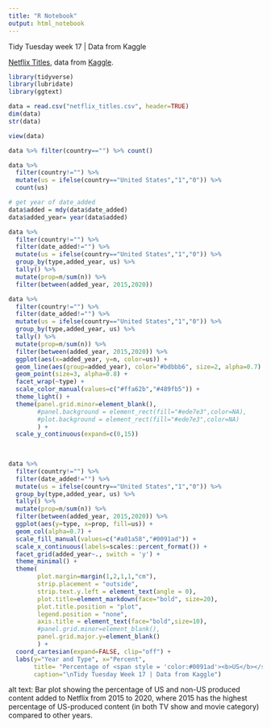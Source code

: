 ```yaml
---
title: "R Notebook"
output: html_notebook
---
```


Tidy Tuesday week 17 | Data from Kaggle

[Netflix Titles](), data from [Kaggle](https://www.kaggle.com/shivamb/netflix-shows). 

```r
library(tidyverse)
library(lubridate)
library(ggtext)
```


```r
data = read.csv("netflix_titles.csv", header=TRUE)
dim(data)
str(data)
```

```r
view(data)
```

```r
data %>% filter(country=="") %>% count()
```


```r
data %>%
  filter(country!="") %>%
  mutate(us = ifelse(country=="United States","1","0")) %>%
  count(us)
```
```r
# get year of date_added
data$added = mdy(data$date_added)
data$added_year= year(data$added)
```

```r
data %>%
  filter(country!="") %>%
  filter(date_added!="") %>%
  mutate(us = ifelse(country=="United States","1","0")) %>% 
  group_by(type,added_year, us) %>%
  tally() %>%
  mutate(prop=n/sum(n)) %>%
  filter(between(added_year, 2015,2020))
```

```r
data %>%
  filter(country!="") %>%
  filter(date_added!="") %>%
  mutate(us = ifelse(country=="United States","1","0")) %>% 
  group_by(type,added_year, us) %>%
  tally() %>%
  mutate(prop=n/sum(n)) %>%
  filter(between(added_year, 2015,2020)) %>%
  ggplot(aes(x=added_year, y=n, color=us)) + 
  geom_line(aes(group=added_year), color="#bdbbb6", size=2, alpha=0.7) +
  geom_point(size=3, alpha=0.8) + 
  facet_wrap(~type) + 
  scale_color_manual(values=c("#ffa62b","#489fb5")) +
  theme_light() + 
  theme(panel.grid.minor=element_blank(),
        #panel.background = element_rect(fill="#ede7e3",color=NA),
        #plot.background = element_rect(fill="#ede7e3",color=NA)
        ) + 
  scale_y_continuous(expand=c(0,15))
  
  
```

```r
data %>%
  filter(country!="") %>%
  filter(date_added!="") %>%
  mutate(us = ifelse(country=="United States","1","0")) %>% 
  group_by(type,added_year, us) %>%
  tally() %>%
  mutate(prop=n/sum(n)) %>%
  filter(between(added_year, 2015,2020)) %>%
  ggplot(aes(y=type, x=prop, fill=us)) + 
  geom_col(alpha=0.7) + 
  scale_fill_manual(values=c("#a01a58","#0091ad")) + 
  scale_x_continuous(labels=scales::percent_format()) +
  facet_grid(added_year~., switch = 'y') +
  theme_minimal() + 
  theme(
        plot.margin=margin(1,2,1,1,"cm"),
        strip.placement = "outside",
        strip.text.y.left = element_text(angle = 0),
        plot.title=element_markdown(face="bold", size=20),
        plot.title.position = "plot",
        legend.position = "none",
        axis.title = element_text(face="bold",size=10),
        #panel.grid.minor=element_blank(),
        panel.grid.major.y=element_blank()
        ) + 
  coord_cartesian(expand=FALSE, clip="off") +
  labs(y="Year and Type", x="Percent",
       title= "Percentage of <span style = 'color:#0091ad'><b>US</b></span> and <span style = 'color:#a01a58'><b>Non-US</b></span> produced content<br>added to Netflix, from 2015 to 2020<br>",
       caption="\nTidy Tuesday Week 17 | Data from Kaggle") 
```

alt text: Bar plot showing the percentage of US and non-US produced content added to Netflix from 2015 to 2020, where 2015 has the highest percentage of US-produced content (in both TV show and movie category) compared to other years. 